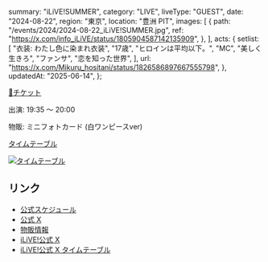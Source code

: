   summary: "iLiVE!SUMMER",
  category: "LIVE",
  liveType: "GUEST",
  date: "2024-08-22",
  region: "東京",
  location: "豊洲 PIT",
  images: [
    {
      path: "/events/2024/2024-08-22_iLiVE!SUMMER.jpg",
      ref: "https://x.com/info_iLiVE/status/1805904587142135909",
    },
  ],
  acts: {
    setlist: [
      "衣装: わたし色に染まれ衣装",
      "17歳",
      "ヒロインは平均以下。",
      "MC",
      "美しく生きろ",
      "ファンサ",
      "恋を知った世界",
    ],
    url: "https://x.com/Mikuru_hositani/status/1826586897667555798",
  },
  updatedAt: "2025-06-14",
};

[🎫チケット](https://ticketdive.com/event/ilive0822)

出演: 19:35 〜 20:00

物販: ミニフォトカード (白ワンピースver)

[タイムテーブル](https://x.com/info_iLiVE/status/1819312191012483535)

[![タイムテーブル](/events/2024/2024-08-22_iLiVE!SUMMER_タイムテーブル.jpg)](/events/2024/2024-08-22_iLiVE!SUMMER_タイムテーブル.jpg)

## リンク

- [公式スケジュール](https://takanenonadeshiko.jp/events/event/ilive-summer/)
- [公式 X](https://x.com/takanenofficial/status/1806315344258355524)
- [物販情報](https://x.com/takanenofficial/status/1826237839912427741)
- [iLiVE!公式 X](https://x.com/info_iLiVE/status/1805904587142135909)
- [iLiVE!公式 X タイムテーブル](https://x.com/info_iLiVE/status/1819312191012483535)
